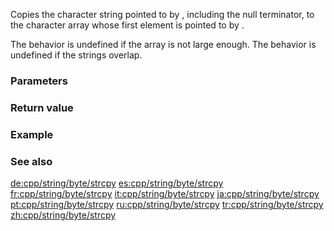{{cpp/title|strcpy}}
{{cpp/string/byte/navbar}}
{{ddcl|header=cstring|
char* strcpy( char* dest, const char* src );
}}

Copies the character string pointed to by {{c|src}}, including the null terminator, to the character array whose first element is pointed to by {{c|dest}}.

The behavior is undefined if the {{c|dest}} array is not large enough. The behavior is undefined if the strings overlap.

===Parameters===
{{par begin}}
{{par|dest|pointer to the character array to write to}}
{{par|src|pointer to the null-terminated byte string to copy from}}
{{par end}}

===Return value===
{{c|dest}}

===Example===
{{example
|code=
#include &lt;cstring&gt;
#include &lt;iostream&gt;
#include &lt;memory&gt;

int main()
{
    const char* src = "Take the test.";
//  src[0] = 'M'; // can't modify string literal
    auto dst = std::make_unique&lt;char[]&gt;(std::strlen(src) + 1); // +1 for null terminator
    std::strcpy(dst.get(), src);
    dst[0] = 'M';
    std::cout &lt;&lt; src &lt;&lt; '\n' &lt;&lt; dst.get() &lt;&lt; '\n';
}
|output=
Take the test.
Make the test.
}}

===See also===
{{dsc begin}}
{{dsc inc|cpp/string/byte/dsc strncpy}}
{{dsc inc|cpp/string/byte/dsc memcpy}}
{{dsc see c|c/string/byte/strcpy}}
{{dsc end}}

[[de:cpp/string/byte/strcpy]]
[[es:cpp/string/byte/strcpy]]
[[fr:cpp/string/byte/strcpy]]
[[it:cpp/string/byte/strcpy]]
[[ja:cpp/string/byte/strcpy]]
[[pt:cpp/string/byte/strcpy]]
[[ru:cpp/string/byte/strcpy]]
[[tr:cpp/string/byte/strcpy]]
[[zh:cpp/string/byte/strcpy]]